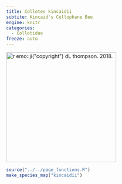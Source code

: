 ```yaml
---
title: Colletes kincaidii
subtite: Kincaid's Cellophane Bee
engine: knitr
categories:
  - Colletidae
freeze: auto
---
```

[![`r emo::ji("copyright")` dL thompson. 2018.](https://inaturalist-open-data.s3.amazonaws.com/photos/19266216/medium.jpg){height=300}](https://inaturalist.ca/observations/13183007)

```r
source("../../page_functions.R")
make_species_map("kincaidii")
```
